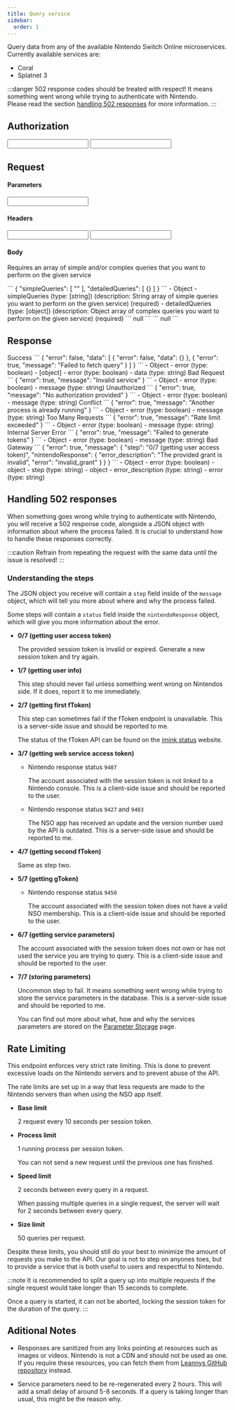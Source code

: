 ```yaml
---
title: Query service
sidebar:
  order: 1
---
```


<Path method="POST" path="/{service}/query" base={Routes.nso} />

Query data from any of the available Nintendo Switch Online microservices. Currently available services are:

* Coral
* Splatnet 3

:::danger
502 response codes should be treated with respect! It means something went wrong while trying to authenticate with Nintendo.  
Please read the section [handling 502 responses](#handling-502-responses) for more information.
:::

## Authorization

<AuthorizationHandler>
  <Input required authType="http" authName="session_token" valueType="string" valueDescription="Uses the session token generated from the generate token endpoint" valueExample="" inputName="Session Token" inputType="password" inputPlaceholder="session token" requestType="authorization"/>
  <Input required authType="http" authName="api_key" valueType="string" valueDescription="" valueExample="" inputName="API Key" inputType="password" inputPlaceholder="api key" requestType="authorization"/>
</AuthorizationHandler>

## Request

#### Parameters

<Input required valueType="string" valueDescription="Name of the service you want to query" valueExample="splatnet3" inputName="Service" inputType="text" inputPlaceholder="splatnet3" requestType="parameter"/>

#### Headers

<Input required valueType="string" valueDescription="Name of your application or contact information" valueExample="docs/1.0.0" inputName="X-Agent" inputType="text" inputPlaceholder="docs/1.0.0" requestType="header"/>

<Input valueType="string" valueDescription="Language for the query results (unused)" valueExample="en-US" inputName="X-Language" inputType="text" inputPlaceholder="en-US" requestType="header"/>

#### Body <Required></Required>

Requires an array of simple and/or complex queries that you want to perform on the given service

<Tabs>
  <TabItem label="Example">
    <DynamicCode language="json" name="body">
      ```
      {
        "simpleQueries": [
          ""
        ],
        "detailedQueries": [
          {}
        ]
      }
      ```
    </DynamicCode>
    <TimeEstimation/>
  </TabItem>
  <TabItem label="Schema">
    <Tree>
      - Object
        - simpleQueries (type: [string]) (description: String array of simple queries you want to perform on the given service) (required)
        - detailedQueries (type: [object]) (description: Object array of complex queries you want to perform on the given service) (required)
    </Tree>
  </TabItem>
</Tabs>

<ApiTester>
  <Fragment slot="response">
    ```
    null
    ```
  </Fragment>
  <Fragment slot="request">
    ```
    null
    ```
  </Fragment>
</ApiTester>

## Response

<Tabs>
  <TabItem label="200">
    Success
    <Tabs syncKey="example">
      <TabItem label="Example">
        <DynamicCode language="json" name="200" disabled>
          ```
          {
            "error": false,
            "data": [
              {
                "error": false,
                "data": {}
              },
              {
                "error": true,
                "message": "Failed to fetch query"
              }
            ]
          }
          ```
        </DynamicCode>
      </TabItem>
      <TabItem label="Schema">
        <Tree>
          - Object
            - error (type: boolean)
            - [object]
              - error (type: boolean)
              - data (type: string)
        </Tree>
      </TabItem>
    </Tabs>
  </TabItem>
  <TabItem label="400">
    Bad Request
    <Tabs syncKey="example">
      <TabItem label="Example">
        <DynamicCode language="json" name="400" disabled>
          ```
          {
            "error": true,
            "message": "Invalid service"
          }
          ```
        </DynamicCode>
      </TabItem>
      <TabItem label="Schema">
        <Tree>
          - Object
            - error (type: boolean)
            - message (type: string)
        </Tree>
      </TabItem>
    </Tabs>
  </TabItem>
  <TabItem label="401">
    Unauthorized
    <Tabs syncKey="example">
      <TabItem label="Example">
        <DynamicCode language="json" name="401" disabled>
          ```
          {
            "error": true,
            "message": "No authorization provided"
          }
          ```
        </DynamicCode>
      </TabItem>
      <TabItem label="Schema">
        <Tree>
          - Object
            - error (type: boolean)
            - message (type: string)
        </Tree>
      </TabItem>
    </Tabs>
  </TabItem>
  <TabItem label="409">
    Conflict
    <Tabs syncKey="example">
      <TabItem label="Example">
        <DynamicCode language="json" name="409" disabled>
          ```
          {
            "error": true,
            "message": "Another process is already running"
          }
          ```
        </DynamicCode>
      </TabItem>
      <TabItem label="Schema">
        <Tree>
          - Object
            - error (type: boolean)
            - message (type: string)
        </Tree>
      </TabItem>
    </Tabs>
  </TabItem>
  <TabItem label="429">
    Too Many Requests
    <Tabs syncKey="example">
      <TabItem label="Example">
        <DynamicCode language="json" name="429" disabled>
          ```
          {
            "error": true,
            "message": "Rate limit exceeded"
          }
          ```
        </DynamicCode>
      </TabItem>
      <TabItem label="Schema">
        <Tree>
          - Object
            - error (type: boolean)
            - message (type: string)
        </Tree>
      </TabItem>
    </Tabs>
  </TabItem>
  <TabItem label="500">
    Internal Server Error
    <Tabs syncKey="example">
      <TabItem label="Example">
        <DynamicCode language="json" name="500" disabled>
          ```
          {
            "error": true,
            "message": "Failed to generate tokens"
          }
          ```
        </DynamicCode>
      </TabItem>
      <TabItem label="Schema">
        <Tree>
          - Object
            - error (type: boolean)
            - message (type: string)
        </Tree>
      </TabItem>
    </Tabs>
  </TabItem>
  <TabItem label="502">
    Bad Gateway
    <Tabs syncKey="example">
      <TabItem label="Example">
        <DynamicCode language="json" name="502" disabled>
          ```
          {
            "error": true,
            "message": {
              "step": "0/7 (getting user access token)",
              "nintendoResponse": {
                "error_description": "The provided grant is invalid",
                "error": "invalid_grant"
              }
            }
          }
          ```
        </DynamicCode>
      </TabItem>
      <TabItem label="Schema">
        <Tree>
          - Object
            - error (type: boolean)
            - object
              - step (type: string)
              - object
                - error_description (type: string)
                - error (type: string)
        </Tree>
      </TabItem>
    </Tabs>
  </TabItem>
</Tabs>

## Handling 502 responses

When something goes wrong while trying to authenticate with Nintendo, you will receive a 502 response code, alongside a JSON object with information about where the process failed.
It is crucial to understand how to handle these responses correctly.

:::caution
Refrain from repeating the request with the same data until the issue is resolved!
:::

### Understanding the steps

The JSON object you receive will contain a ``step`` field inside of the ``message`` object, which will tell you more about where and why the process failed.

Some steps will contain a ``status`` field inside the ``nintendoResponse`` object, which will give you more information about the error.

* **0/7 (getting user access token)**

  The provided session token is invalid or expired. Generate a new session token and try again.

* **1/7 (getting user info)**

  This step should never fail unless something went wrong on Nintendos side. If it does, report it to me immediately.

* **2/7 (getting first fToken)**

  This step can sometimes fail if the fToken endpoint is unavailable. This is a server-side issue and should be reported to me.

  The status of the fToken API can be found on the [imink status](https://status.imink.app) website.

* **3/7 (getting web service access token)**

  * Nintendo response status ``9407``

    The account associated with the session token is not linked to a Nintendo console. This is a client-side issue and should be reported to the user.

  * Nintendo response status ``9427`` and ``9403``

    The NSO app has received an update and the version number used by the API is outdated. This is a server-side issue and should be reported to me.

* **4/7 (getting second fToken)**

  Same as step two.

* **5/7 (getting gToken)**

  * Nintendo response status ``9450``

    The account associated with the session token does not have a valid NSO membership. This is a client-side issue and should be reported to the user.

* **6/7 (getting service parameters)**

  The account associated with the session token does not own or has not used the service you are trying to query. This is a client-side issue and should be reported to the user.

* **7/7 (storing parameters)**

  Uncommon step to fail. It means something went wrong while trying to store the service parameters in the database. This is a server-side issue and should be reported to me.

  You can find out more about what, how and why the services parameters are stored on the [Parameter Storage](/nso/storage/) page.

## Rate Limiting

This endpoint enforces very strict rate limiting. This is done to prevent excessive loads on the Nintendo servers and to prevent abuse of the API.

The rate limits are set up in a way that less requests are made to the Nintendo servers than when using the NSO app itself.

* **Base limit**

  2 request every 10 seconds per session token.

* **Process limit**

  1 running process per session token.

  You can not send a new request until the previous one has finished.

* **Speed limit**

  2 seconds between every query in a request.

  When passing multiple queries in a single request, the server will wait for 2 seconds between every query.

* **Size limit**

  50 queries per request.

Despite these limits, you should still do your best to minimize the amount of requests you make to the API. Our goal is not to step on anyones toes, but to provide a service that is both useful to users and respectful to Nintendo.

:::note
It is recommended to split a query up into multiple requests if the single request would take longer than 15 seconds to complete.

Once a query is started, it can not be aborted, locking the session token for the duration of the query.
:::

## Aditional Notes

* Responses are sanitized from any links pointing at resources such as images or videos. Nintendo is not a CDN and should not be used as one.  
  If you require these resources, you can fetch them from [Leannys GitHub repository](https://github.com/Leanny/splat3) instead.

* Service parameters need to be re-regenerated every 2 hours. This will add a small delay of around 5-8 seconds. If a query is taking longer than usual, this might be the reason why.